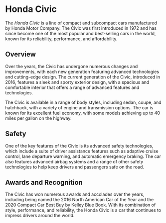 # Honda Civic

The *Honda Civic* is a line of compact and subcompact cars manufactured by Honda Motor Company. The Civic was first introduced in 1972 and has since become one of the most popular and best-selling cars in the world, known for its reliability, performance, and affordability.

## Overview

Over the years, the Civic has undergone numerous changes and improvements, with each new generation featuring advanced technologies and cutting-edge design. The current generation of the Civic, introduced in 2016, features a sleek and sporty exterior design, with a spacious and comfortable interior that offers a range of advanced features and technologies.

The Civic is available in a range of body styles, including sedan, coupe, and hatchback, with a variety of engine and transmission options. The car is known for its excellent fuel economy, with some models achieving up to 40 miles per gallon on the highway.

## Safety

One of the key features of the Civic is its advanced safety technologies, which include a suite of driver assistance features such as adaptive cruise control, lane departure warning, and automatic emergency braking. The car also features advanced airbag systems and a range of other safety technologies to help keep drivers and passengers safe on the road.

## Awards and Recognition

The Civic has won numerous awards and accolades over the years, including being named the 2016 North American Car of the Year and the 2020 Compact Car Best Buy by Kelley Blue Book. With its combination of style, performance, and reliability, the Honda Civic is a car that continues to impress drivers around the world.